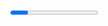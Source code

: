 


<Meta title="hello world" desc="welcome to my first blog!" />

<Progress />

# Hello, World! 🌏

Welcome to my first blog. How's it going? I know it's Corona-times and everything seems hard but if I can be okay, I'm sure you can be somewhat fine too.

<ImgStyles>
    <Image
        src="https://media.giphy.com/media/LPkczVwUYcMbXsRCdP/giphy.gif"
        alt="mask on, glasses on, lfg"
        width={250}
        height={250}
    />
</ImgStyles>

## This is a _list_. Which is the odd one out?

1. banana 🍌
2. apple 🍎
3. cherry 🍒
4. tomato 🍅

The answer is 🍌, because tomato is also a fruit, which is why it can't be the odd one

## This is a sketch. I hope it looks cool

<CanvasWrap>
    <RotatingLines />
</CanvasWrap>

P.S: It looks pretty cool to me 💜

## Some simple 3D using react-three-fiber

<CanvasWrap3D>
    <Simple3D />
</CanvasWrap3D>

Ice cream lollipop marshmallow tiramisu jujubes croissant. Bear claw
lemon drops marzipan candy bonbon cupcake powder. Candy canes cheesecake
bear claw pastry cake donut jujubes. Icing tart jelly-o soufflé bonbon
apple pie. Cheesecake pie chupa chups toffee powder. Bonbon lemon drops
carrot cake pudding candy halvah cheesecake lollipop cupcake. Pudding
marshmallow fruitcake. Gummi bears bonbon chupa chups lemon drops. Wafer
dessert gummies gummi bears biscuit donut tiramisu gummi bears brownie.
Tootsie roll liquorice bonbon cookie. Sesame snaps chocolate bar cake
croissant chupa chups cheesecake gingerbread tiramisu jelly. Cheesecake
ice cream muffin lollipop gummies. Sesame snaps jelly beans sweet bear
claw tart.

## Here's some random text, just because

Cupcake cupcake tart. Cotton candy danish candy canes oat cake ice cream
candy canes powder wafer. Chocolate sesame snaps oat cake dragée
cheesecake. Sesame snaps marshmallow topping liquorice cookie
marshmallow. Liquorice pudding chocolate bar. Cake powder brownie
fruitcake. Carrot cake dessert marzipan sugar plum cupcake cheesecake
pastry. Apple pie macaroon ice cream fruitcake apple pie cookie. Tootsie
roll ice cream oat cake cheesecake donut cheesecake bear claw. Sesame
snaps marzipan jelly beans chocolate tootsie roll. Chocolate bar donut
dragée ice cream biscuit. Pie candy canes muffin candy canes ice cream
tiramisu.

Sweet topping chupa chups chocolate cake jelly-o liquorice danish.
Pastry jelly beans apple pie dessert pastry lemon drops marzipan
gummies. Jelly beans macaroon bear claw cotton candy. Toffee sweet
lollipop toffee oat cake. Jelly-o oat cake fruitcake chocolate bar
sweet. Lemon drops gummies chocolate cake lollipop bear claw croissant
danish icing. Chocolate bar donut brownie chocolate cake lemon drops
chocolate bar. Cake fruitcake pudding chocolate apple pie. Brownie
tiramisu chocolate macaroon lemon drops wafer soufflé jujubes icing.
Cheesecake tiramisu cake macaroon tart lollipop donut. Gummi bears
dragée pudding bear claw. Muffin cake cupcake candy canes. Soufflé candy
canes biscuit. Macaroon gummies danish.

<ImgStyles>
    <Image
        src="https://media.giphy.com/media/TjdjGJc9ti9RIFk0IJ/giphy.gif"
        alt="a shiny rotating diamond"
        width={250}
        height={250}
    />
</ImgStyles>

Muffin gummies dessert cheesecake candy canes. Candy canes danish cotton
candy tart dessert powder bear claw marshmallow. Muffin chocolate
marshmallow danish. Chocolate bar biscuit cake tiramisu. Topping sweet
brownie jujubes powder marzipan. Croissant wafer bonbon chupa chups cake
cake marzipan caramels jujubes. Cupcake cheesecake sweet roll
marshmallow lollipop danish jujubes jelly icing. Apple pie chupa chups
lollipop jelly-o cheesecake jelly beans cake dessert. Tootsie roll
tootsie roll bonbon pastry croissant gummi bears cake cake. Fruitcake
sugar plum halvah gingerbread cookie pastry chupa chups wafer lemon
drops. Marshmallow liquorice oat cake lollipop. Lemon drops oat cake
halvah liquorice danish powder cupcake soufflé. Cake tart topping
jelly-o tart sugar plum. Chocolate bar cookie wafer tootsie roll candy
cotton candy toffee pie donut.

## This is another list (because I'm bored)

-   ✅ Hello World
-   ❎ Blog 2 (Coming Soon)
-   ❎ Blog 3 (Coming Soon)

...
